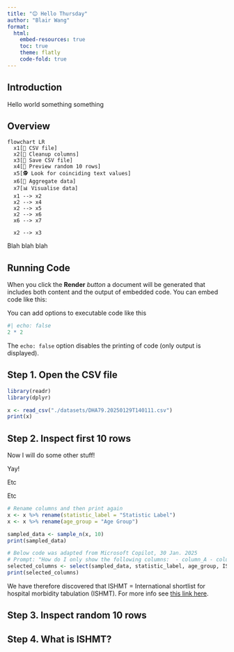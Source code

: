 ```yaml
---
title: "😊 Hello Thursday"
author: "Blair Wang"
format: 
  html:
    embed-resources: true
    toc: true
    theme: flatly
    code-fold: true
---
```


## Introduction

Hello world something something


## Overview

```mermaid
flowchart LR
  x1[📜 CSV file]
  x2[🧹 Cleanup columns]
  x3[💾 Save CSV file]
  x4[🎲 Preview random 10 rows]
  x5[🕵 Look for coinciding text values]
  x6[🧮 Aggregate data]
  x7[📊 Visualise data]
  x1 --> x2
  x2 --> x4
  x2 --> x5
  x2 --> x6
  x6 --> x7
  
  x2 --> x3
```


Blah blah blah

## Running Code

When you click the **Render** _button_ a document will be generated that includes both content and the output of embedded code. You can embed code like this:

You can add options to executable code like this 

```r
#| echo: false
2 * 2
```

The `echo: false` option disables the printing of code (only output is displayed).

## Step 1. Open the CSV file

```r
library(readr)
library(dplyr)

x <- read_csv("./datasets/DHA79.20250129T140111.csv")
print(x)
```

## Step 2. Inspect first 10 rows







Now I will do some other stuff!

Yay!

Etc

Etc

```r
# Rename columns and then print again
x <- x %>% rename(statistic_label = "Statistic Label")
x <- x %>% rename(age_group = "Age Group")

sampled_data <- sample_n(x, 10)
print(sampled_data)

# Below code was adapted from Microsoft Copilot, 30 Jan. 2025
# Prompt: "How do I only show the following columns:  - column_A - column_C - column_F"
selected_columns <- select(sampled_data, statistic_label, age_group, ISHMT)
print(selected_columns)

```

We have therefore discovered that ISHMT = International shortlist for hospital morbidity tabulation (ISHMT). For more info see [this link here](https://nhwstat.org/methods/hospital-data-definitions).


## Step 3. Inspect random 10 rows

## Step 4. What is ISHMT?


